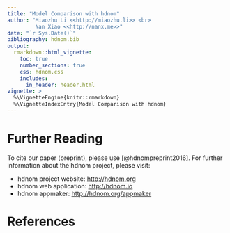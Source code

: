 ```yaml
---
title: "Model Comparison with hdnom"
author: "Miaozhu Li <<http://miaozhu.li>> <br>
         Nan Xiao <<http://nanx.me>>"
date: "`r Sys.Date()`"
bibliography: hdnom.bib
output:
  rmarkdown::html_vignette:
    toc: true
    number_sections: true
    css: hdnom.css
    includes:
      in_header: header.html
vignette: >
  %\VignetteEngine{knitr::rmarkdown}
  %\VignetteIndexEntry{Model Comparison with hdnom}
---
```


# Further Reading

To cite our paper (preprint), please use [@hdnompreprint2016].
For further information about the hdnom project,
please visit:

- hdnom project website: [http://hdnom.org](http://hdnom.org)
- hdnom web application: [http://hdnom.io](http://hdnom.io)
- hdnom appmaker: [http://hdnom.org/appmaker](http://hdnom.org/appmaker)

# References
